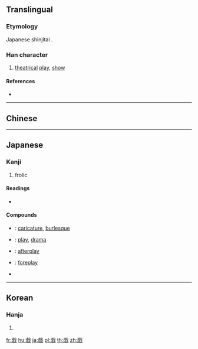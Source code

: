 {{character info/new}}
{{also|戱|戲}}
==Translingual==
{{Han simplified forms|戲|戯|戏}}

===Etymology===
Japanese shinjitai {{Han simp|戱|f=虛|t=虚}}.

===Han character===
{{Han char|rn=62|rad=戈|as=11|sn=15|four=|canj=YCI|ids=⿰虚戈}}

# [[theatrical]] [[play]], [[show]]

====References====
* {{Han ref|kx=0414.091|dkj=11665|dj=0758.020|hdz=21411.100|uh=622F|ud=25135}}

----

==Chinese==
{{zh-see|戲|v}}

----

==Japanese==

===Kanji===
{{ja-kanji|grade=c|rs=戈11|style=s|kyu=戲}}

# frolic

====Readings====
* {{ja-readings|on=[[ぎ]] (gi), [[き]] (ki)|kun=[[たわむれる]] (tawamureru), [[たわむれ]] (tawamure)}}

====Compounds====
{{der-top|Compounds}}
* {{ja-r|戯画|ぎが}}: [[caricature]], [[burlesque]]
* {{ja-r|戯曲|ぎきょく}}: [[play]], [[drama]]
* {{ja-r|後戯|こうぎ}}: [[afterplay]]
* {{ja-r|前戯|ぜんぎ}}: [[foreplay]]
* {{ja-r|遊戯|ゆうぎ}}
{{der-bottom}}

----

==Korean==

===Hanja===
{{ko-hanja|hangeul=[[희]], [[휘]]|eumhun=|rv=hui, hwi|mr=hŭi, hwi|y=huy, hwi}}

# {{defn|lang=ko|sort=戈11}}

[[fr:戯]]
[[hu:戯]]
[[ja:戯]]
[[pl:戯]]
[[th:戯]]
[[zh:戯]]